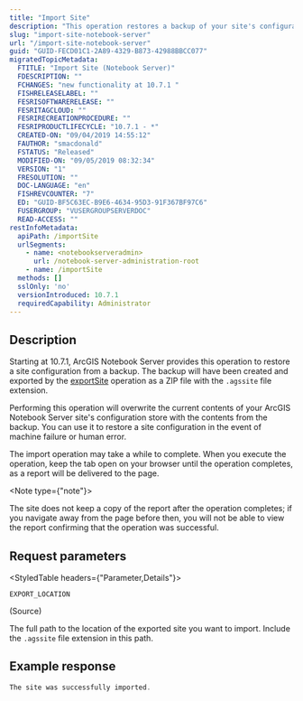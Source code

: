 ```yaml
---
title: "Import Site"
description: "This operation restores a backup of your site's configuration store."
slug: "import-site-notebook-server"
url: "/import-site-notebook-server"
guid: "GUID-FECD01C1-2A89-4329-B873-42988BBCC077"
migratedTopicMetadata:
  FTITLE: "Import Site (Notebook Server)"
  FDESCRIPTION: ""
  FCHANGES: "new functionality at 10.7.1 "
  FISHRELEASELABEL: ""
  FESRISOFTWARERELEASE: ""
  FESRITAGCLOUD: ""
  FESRIRECREATIONPROCEDURE: ""
  FESRIPRODUCTLIFECYCLE: "10.7.1 - *"
  CREATED-ON: "09/04/2019 14:55:12"
  FAUTHOR: "smacdonald"
  FSTATUS: "Released"
  MODIFIED-ON: "09/05/2019 08:32:34"
  VERSION: "1"
  FRESOLUTION: ""
  DOC-LANGUAGE: "en"
  FISHREVCOUNTER: "7"
  ED: "GUID-BF5C63EC-B9E6-4634-95D3-91F367BF97C6"
  FUSERGROUP: "VUSERGROUPSERVERDOC"
  READ-ACCESS: ""
restInfoMetadata:
  apiPath: /importSite
  urlSegments:
    - name: <notebookserveradmin>
      url: /notebook-server-administration-root
    - name: /importSite
  methods: []
  sslOnly: 'no'
  versionIntroduced: 10.7.1
  requiredCapability: Administrator
---
```


## Description

Starting at 10.7.1, ArcGIS Notebook Server provides this operation to restore a site configuration from a backup. The backup will have been created and exported by the [exportSite](/export-site-notebook-server) operation as a ZIP file with the `.agssite`  file extension.

Performing this operation will overwrite the current contents of your ArcGIS Notebook Server site's configuration store with the contents from the backup. You can use it to restore a site configuration in the event of machine failure or human error.

The import operation may take a while to complete. When you execute the operation, keep the tab open on your browser until the operation completes, as a report will be delivered to the page.

<Note type={"note"}>

The site does not keep a copy of the report after the operation completes; if you navigate away from the page before then, you will not be able to view the report confirming that the operation was successful.

</Note>

##  Request parameters 

<StyledTable headers={"Parameter,Details"}>

<StyledTableRow>

<StyledTableCell cellStyle="markdown">

`EXPORT_LOCATION` 

(Source)

</StyledTableCell>

<StyledTableCell cellStyle="markdown">

The full path to the location of the exported site you want to import. Include the `.agssite`  file extension in this path.

</StyledTableCell>

</StyledTableRow>

</StyledTable>

## Example response

```javascript
The site was successfully imported.
```

 
